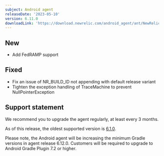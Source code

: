 ```yaml
---
subject: Android agent
releaseDate: '2023-05-10'
version: 6.11.0
downloadLink: 'https://download.newrelic.com/android_agent/ant/NewRelic_Android_Agent_6.11.0.zip'
---
```


## New

* Add FedRAMP support

## Fixed

* Fix an issue of NR_BUILD_ID not appending with default release variant
* Tighten the exception handling of TraceMachine to prevent NullPointerException

## Support statement

We recommend you to upgrade the agent regularly, at least every 3 months.

As of this release, the oldest supported version is [6.1.0](/docs/release-notes/mobile-release-notes/android-release-notes/android-610).

<Callout variant="important">
  Please note, the Android agent will be increasing the minimum Gradle versions in agent release 6.12.0. Customers will be required to upgrade to Android Gradle Plugin 7.2 or higher.
</Callout>